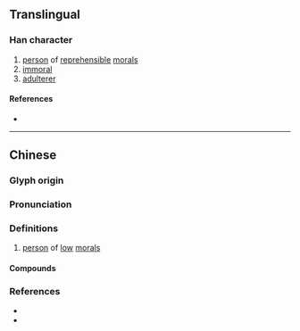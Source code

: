 {{character info/new}}
==Translingual==

===Han character===
{{Han char|rn=80|rad=毋|as=03|sn=7|four=40557|canj=GWJ,GWJH|ids=⿱士毋}}

# [[person]] of [[reprehensible]] [[moral]]s
# [[immoral]]
# [[adulterer]]

====References====
* {{Han ref|kx=0589.040|dkj=16727|dj=0981.050|hdz=42382.020|uh=6BD0|ud=27600|bh=CB48|bd=52040}}

----

==Chinese==
{{zh-forms}}

===Glyph origin===
{{Han etym}}

===Pronunciation===
{{zh-pron
|m=āi
|c=oi2,aai2
|mc=y
|oc=y
|cat=n
}}

===Definitions===
{{zh-hanzi}}

# {{zh-obsolete}} [[person]] of [[low]] [[moral]]s

====Compounds====
{{zh-der|嫪毐}}

===References===
* {{R:twedu|B01973}}
* {{R:yue:Hanzi}}